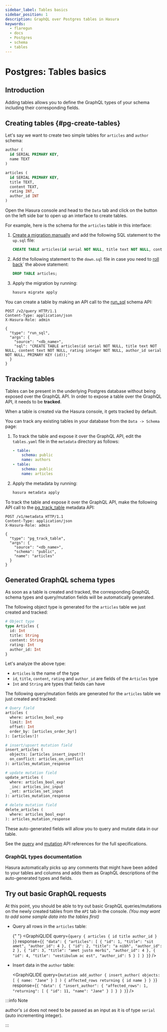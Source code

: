 ```yaml
---
sidebar_label: Tables basics
sidebar_position: 1
description: GraphQL over Postgres tables in Hasura
keywords:
  - flaregun
  - docs
  - Postgres
  - schema
  - tables
---
```



# Postgres: Tables basics

## Introduction

Adding tables allows you to define the GraphQL types of your schema
including their corresponding fields.

## Creating tables {#pg-create-tables}

Let's say we want to create two simple tables for `articles` and
`author` schema:

```sql
author (
  id SERIAL PRIMARY KEY,
  name TEXT
)

articles (
  id SERIAL PRIMARY KEY,
  title TEXT,
  content TEXT,
  rating INT,
  author_id INT
)
```

<Tabs className="api-tabs">
<TabItem value="console" label="Console">

Open the Hasura console and head to the `Data` tab and click on the
button on the left side bar to open up an interface to create tables.

For example, here is the schema for the `articles` table in this
interface:

<Thumbnail
  src="/img/graphql/core/schema/create-table-graphql.png"
  alt="Schema for an article table"
/>

</TabItem>
<TabItem value="cli" label="CLI">

1.  [Create a migration manually](/graphql/core/migrations/advanced/writing-migrations-manually.mdx) and add the
    following SQL statement to the `up.sql` file:

    ```sql
    CREATE TABLE articles(id serial NOT NULL, title text NOT NULL, content text NOT NULL, rating integer NOT NULL, author_id serial NOT NULL, PRIMARY KEY (id));
    ```

2.  Add the following statement to the `down.sql` file in case you need
    to [roll back](/graphql/core/migrations/advanced/rolling-back-migrations.mdx)` the above statement:

    ```sql
    DROP TABLE articles;
    ```

3.  Apply the migration by running:

    ```bash
    hasura migrate apply
    ```

</TabItem>
<TabItem value="api" label="API">

You can create a table by making an API call to the [run_sql](/graphql/core/api-reference/schema-api/run-sql.mdx#schema-run-sql)
schema API:

```http
POST /v2/query HTTP/1.1
Content-Type: application/json
X-Hasura-Role: admin

{
  "type": "run_sql",
  "args": {
    "source": "<db_name>",
    "sql": "CREATE TABLE articles(id serial NOT NULL, title text NOT NULL, content text NOT NULL, rating integer NOT NULL, author_id serial NOT NULL, PRIMARY KEY (id));"
  }
}
```

</TabItem>
</Tabs>

## Tracking tables

Tables can be present in the underlying Postgres database without being
exposed over the GraphQL API. In order to expose a table over the
GraphQL API, it needs to be **tracked**.

<Tabs className="api-tabs">
<TabItem value="console" label="Console">

When a table is created via the Hasura console, it gets tracked by
default.

You can track any existing tables in your database from the
`Data -> Schema` page:

<Thumbnail
  src="/img/graphql/core/schema/schema-track-tables.png"
  alt="Track table"
/>

</TabItem>
<TabItem value="cli" label="CLI">

1.  To track the table and expose it over the GraphQL API, edit the
    `tables.yaml` file in the `metadata` directory as follows:

    ```yaml {4-6}
    - table:
        schema: public
        name: authors
    - table:
        schema: public
        name: articles
    ```

2.  Apply the metadata by running:

    ```bash
    hasura metadata apply
    ```

</TabItem>
<TabItem value="api" label="API">

To track the table and expose it over the GraphQL API, make the
following API call to the [pg_track_table](/graphql/core/api-reference/metadata-api/table-view.mdx#metadata-pg-track-table) metadata API:

```http
POST /v1/metadata HTTP/1.1
Content-Type: application/json
X-Hasura-Role: admin

{
  "type": "pg_track_table",
  "args": {
    "source": "<db_name>",
    "schema": "public",
    "name": "articles"
  }
}
```

</TabItem>
</Tabs>

## Generated GraphQL schema types

As soon as a table is created and tracked, the corresponding GraphQL
schema types and query/mutation fields will be automatically generated.

The following object type is generated for the `articles` table we just
created and tracked:

```graphql
# Object type
type Articles {
  id: Int
  title: String
  content: String
  rating: Int
  author_id: Int
}
```

Let's analyze the above type:

- `Articles` is the name of the type
- `id`, `title`, `content`, `rating` and `author_id` are fields of the
  `Articles` type
- `Int` and `String` are types that fields can have

The following query/mutation fields are generated for the `articles`
table we just created and tracked:

```graphql
# Query field
articles (
  where: articles_bool_exp
  limit: Int
  offset: Int
  order_by: [articles_order_by!]
): [articles!]!

# insert/upsert mutation field
insert_articles (
  objects: [articles_insert_input!]!
  on_conflict: articles_on_conflict
): articles_mutation_response

# update mutation field
update_articles (
  where: articles_bool_exp!
  _inc: articles_inc_input
  _set: articles_set_input
): articles_mutation_response

# delete mutation field
delete_articles (
  where: articles_bool_exp!
): articles_mutation_response
```

These auto-generated fields will allow you to query and mutate data in
our table.

See the [query](/graphql/core/api-reference/graphql-api/query.mdx) and
[mutation](/graphql/core/api-reference/graphql-api/mutation.mdx) API references for the full
specifications.

### GraphQL types documentation

Hasura automatically picks up any comments that might have been added to
your tables and columns and adds them as GraphQL descriptions of the
auto-generated types and fields.

## Try out basic GraphQL requests

At this point, you should be able to try out basic GraphQL
queries/mutations on the newly created tables from the `API` tab in
the console. _(You may want to add some sample data into the tables
first)_

- Query all rows in the `articles` table:

  {" "}
  <GraphiQLIDE
    query={`query {
    articles {
      id
      title
      author_id
    }
  }`}
    response={`{
    "data": {
      "articles": [
        {
          "id": 1,
          "title": "sit amet",
          "author_id": 4
        },
        {
          "id": 2,
          "title": "a nibh",
          "author_id": 2
        },
        {
          "id": 3,
          "title": "amet justo morbi",
          "author_id": 4
        },
        {
          "id": 4,
          "title": "vestibulum ac est",
          "author_id": 5
        }
      ]
    }
  }`}
  />

- Insert data in the `author` table:

  <GraphiQLIDE
    query={`mutation add_author {
  insert_author(
    objects: [
      { name: "Jane" }
    ]
  ) {
      affected_rows
      returning {
        id
        name
      }
    }
}`}
    response={`{
  "data": {
    "insert_author": {
      "affected_rows": 1,
      "returning": [
        {
          "id": 11,
          "name": "Jane"
        }
      ]
    }
  }
}`}
  />

:::info Note

author's `id` does not need to be passed as an input as it is of type
`serial` (auto incrementing integer).

:::
